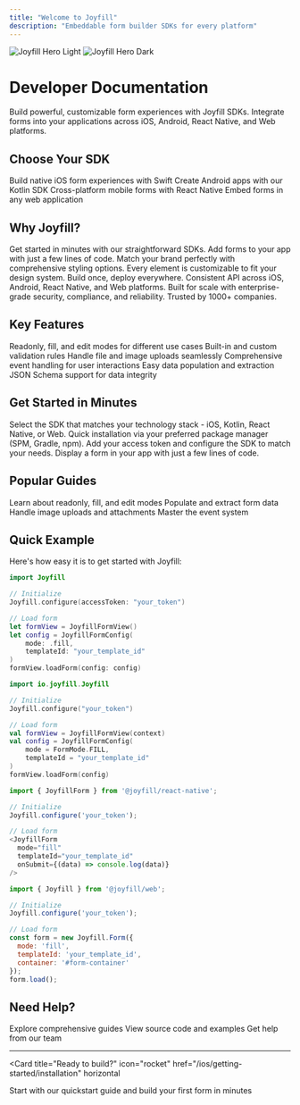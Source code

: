 ```yaml
---
title: "Welcome to Joyfill"
description: "Embeddable form builder SDKs for every platform"
---
```


<img
  className="block dark:hidden"
  src="/images/hero-light.png"
  alt="Joyfill Hero Light"
/>
<img
  className="hidden dark:block"
  src="/images/hero-dark.png"
  alt="Joyfill Hero Dark"
/>

# Developer Documentation

Build powerful, customizable form experiences with Joyfill SDKs. Integrate forms into your applications across iOS, Android, React Native, and Web platforms.

## Choose Your SDK

<CardGroup cols={2}>
  <Card
    title="iOS SDK"
    icon="apple"
    href="/ios/introduction"
    color="#000000"
  >
    Build native iOS form experiences with Swift
  </Card>
  <Card
    title="Kotlin SDK"
    icon="android"
    href="/kotlin/introduction"
    color="#3DDC84"
  >
    Create Android apps with our Kotlin SDK
  </Card>
  <Card
    title="React Native SDK"
    icon="react"
    href="/react-native/introduction"
    color="#61DAFB"
  >
    Cross-platform mobile forms with React Native
  </Card>
  <Card
    title="Web SDK"
    icon="globe"
    href="/web/introduction"
    color="#0066FF"
  >
    Embed forms in any web application
  </Card>
</CardGroup>

## Why Joyfill?

<AccordionGroup>
  <Accordion title="🚀 Quick Integration" icon="rocket">
    Get started in minutes with our straightforward SDKs. Add forms to your app with just a few lines of code.
  </Accordion>
  
  <Accordion title="🎨 Fully Customizable" icon="palette">
    Match your brand perfectly with comprehensive styling options. Every element is customizable to fit your design system.
  </Accordion>
  
  <Accordion title="📱 Cross-Platform" icon="mobile">
    Build once, deploy everywhere. Consistent API across iOS, Android, React Native, and Web platforms.
  </Accordion>
  
  <Accordion title="🔒 Enterprise-Ready" icon="shield-check">
    Built for scale with enterprise-grade security, compliance, and reliability. Trusted by 1000+ companies.
  </Accordion>
</AccordionGroup>

## Key Features

<CardGroup cols={3}>
  <Card title="Multiple Modes" icon="toggle-on">
    Readonly, fill, and edit modes for different use cases
  </Card>
  <Card title="Field Validation" icon="check-circle">
    Built-in and custom validation rules
  </Card>
  <Card title="Image Uploads" icon="image">
    Handle file and image uploads seamlessly
  </Card>
  <Card title="Event System" icon="bolt">
    Comprehensive event handling for user interactions
  </Card>
  <Card title="Data Management" icon="database">
    Easy data population and extraction
  </Card>
  <Card title="Schema Validation" icon="shield-check">
    JSON Schema support for data integrity
  </Card>
</CardGroup>

## Get Started in Minutes

<Steps>
  <Step title="Choose Your Platform">
    Select the SDK that matches your technology stack - iOS, Kotlin, React Native, or Web.
  </Step>
  <Step title="Install the SDK">
    Quick installation via your preferred package manager (SPM, Gradle, npm).
  </Step>
  <Step title="Initialize & Configure">
    Add your access token and configure the SDK to match your needs.
  </Step>
  <Step title="Load Your First Form">
    Display a form in your app with just a few lines of code.
  </Step>
</Steps>

## Popular Guides

<CardGroup cols={2}>
  <Card
    title="Form Modes"
    icon="toggle-on"
    href="/ios/guides/modes"
  >
    Learn about readonly, fill, and edit modes
  </Card>
  <Card
    title="Data Management"
    icon="database"
    href="/ios/guides/populating-and-extracting-data"
  >
    Populate and extract form data
  </Card>
  <Card
    title="Image Uploads"
    icon="image"
    href="/ios/guides/image-upload-handling"
  >
    Handle image uploads and attachments
  </Card>
  <Card
    title="Event Handling"
    icon="bolt"
    href="/ios/guides/event-handling"
  >
    Master the event system
  </Card>
</CardGroup>

## Quick Example

Here's how easy it is to get started with Joyfill:

<CodeGroup>

```swift iOS
import Joyfill

// Initialize
Joyfill.configure(accessToken: "your_token")

// Load form
let formView = JoyfillFormView()
let config = JoyfillFormConfig(
    mode: .fill,
    templateId: "your_template_id"
)
formView.loadForm(config: config)
```

```kotlin Android
import io.joyfill.Joyfill

// Initialize
Joyfill.configure("your_token")

// Load form
val formView = JoyfillFormView(context)
val config = JoyfillFormConfig(
    mode = FormMode.FILL,
    templateId = "your_template_id"
)
formView.loadForm(config)
```

```javascript React Native
import { JoyfillForm } from '@joyfill/react-native';

// Initialize
Joyfill.configure('your_token');

// Load form
<JoyfillForm
  mode="fill"
  templateId="your_template_id"
  onSubmit={(data) => console.log(data)}
/>
```

```javascript Web
import { Joyfill } from '@joyfill/web';

// Initialize
Joyfill.configure('your_token');

// Load form
const form = new Joyfill.Form({
  mode: 'fill',
  templateId: 'your_template_id',
  container: '#form-container'
});
form.load();
```

</CodeGroup>

## Need Help?

<CardGroup cols={3}>
  <Card
    title="Documentation"
    icon="book-open"
    href="/ios/getting-started/installation"
  >
    Explore comprehensive guides
  </Card>
  <Card
    title="GitHub"
    icon="github"
    href="https://github.com/joyfill"
  >
    View source code and examples
  </Card>
  <Card
    title="Support"
    icon="life-ring"
    href="https://joyfill.io/support"
  >
    Get help from our team
  </Card>
</CardGroup>

---

<Card
  title="Ready to build?"
  icon="rocket"
  href="/ios/getting-started/installation"
  horizontal
>
  Start with our quickstart guide and build your first form in minutes
</Card>

